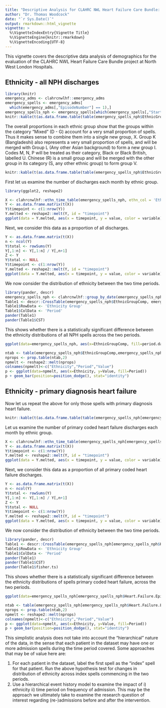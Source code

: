 ```yaml
---
title: "Descriptive Analysis for CLAHRC NWL Heart Failure Care Bundle: 2 - Demographics"
author: "Dr. Thomas Woodcock"
date: "`r Sys.Date()`"
output: rmarkdown::html_vignette
vignette: >
  %\VignetteIndexEntry{Vignette Title}
  %\VignetteEngine{knitr::rmarkdown}
  %\VignetteEncoding{UTF-8}
---
```



This vignette covers the descriptive data analysis of demographics for the
evaluation of the CLAHRC NWL Heart Failure Care Bundle project at North West London Hospitals.

## Ethnicity - all NPH discharges

```r
library(knitr)
emergency_adms <- clahrcnwlhf::emergency_adms
emergency_spells <- emergency_adms[
  which(emergency_adms[,"EpisodeNumber"] == 1),]
emergency_spells_nph <- emergency_spells[which(emergency_spells[,"StartWardSite"] == "NPH"),]
knitr::kable(t(as.data.frame.table(table(emergency_spells_nph$EthnicGroup))))
```

The overall proportions in each ethnic group show that the groups within the
category "Mixed" (D - G) account for a very small proportion of spells. Thus it
makes sense to combine them into a single new group, X. Group K (Bangladeshi)
also represents a very small proportion of spells, and will be merged with Group
L (Any other Asian background) to form a new group I. Codes M, N, P  will be
treated as their category, Black or Black British, labelled U. Chinese (R) is a
small group and will be merged with the other group in its category
(S, any other ethnic group) to form group V.


```r
knitr::kable(t(as.data.frame.table(table(emergency_spells_nph$EthnicGroupComp))))
```

First let us examine the number of discharges each month by ethnic group.

```r
library(ggplot2, reshape2)

X <- clahrcnwlhf::ethn_time_table(emergency_spells_nph, ethn_col = 'EthnicGroupComp')
Y <- as.data.frame.matrix(t(X))
Y$timepoint <- c(1:nrow(Y))
Y.melted <- reshape2::melt(Y, id = "timepoint")
ggplot(data = Y.melted, aes(x = timepoint, y = value, color = variable)) + geom_point() + geom_line()

```

Next, we consider this data as a proportion of all discharges.

```r
Y <- as.data.frame.matrix(t(X))
n <- ncol(Y)
Y$total <- rowSums(Y)
Y[,1:n] <- Y[,1:n] / Y[,n+1]
Z <- Y
Y$total <- NULL
Y$timepoint <- c(1:nrow(Y))
Y.melted <- reshape2::melt(Y, id = "timepoint")
ggplot(data = Y.melted, aes(x = timepoint, y = value, color = variable)) + geom_point() + geom_line()

```

We now consider the distribution of ethnicity between the two time periods.

```r
library(pander, descr)
emergency_spells_nph <- clahrcnwlhf::group_by_date(emergency_spells_nph, cutoff_dates = c(as.Date("31/12/2011", "%d/%m/%Y"),as.Date("30/06/2015", "%d/%m/%Y"),as.Date("30/11/2016", "%d/%m/%Y")), period_labels = c('Before', 'After'), new_col = 'period')
Table1 <- descr::CrossTable(emergency_spells_nph$EthnicGroupComp, emergency_spells_nph$period, expected = FALSE, prop.r = FALSE, prop.t = FALSE, prop.chisq = TRUE, chisq = TRUE)
Table1$RowData <- 'Ethnicity Group'
Table1$ColData <- 'Period'
pander(Table1)
pander(Table1$CST)
```
This shows whether there is a statistically significant difference between the ethnicity distributions of all NPH spells across the two periods. 

```r
ggplot(data=emergency_spells_nph, aes(x=EthnicGroupComp, fill=period.date)) + geom_bar(position=position_dodge())
```
```r
ntab <- table(emergency_spells_nph$EthnicGroupComp,emergency_spells_nph$period.date)
nprops <- prop.table(ntab,2)
npmelt <- reshape2::melt(nprops)
colnames(npmelt)<-c("Ethnicity","Period","Value")
p <- ggplot(data=npmelt, aes(x=Ethnicity, y=Value, fill=Period))
p + geom_bar(position=position_dodge(), stat="identity")
```


## Ethnicity - primary diagnosis heart failure

Now let us repeat the above for only those spells with primary diagnosis heart failure.

```r
knitr::kable(t(as.data.frame.table(table(emergency_spells_nph[emergency_spells_nph$Heart.Failure.Episode == TRUE,]$EthnicGroupComp))))
```

Let us examine the number of primary coded heart failure discharges each month by ethnic group.

```r

X <- clahrcnwlhf::ethn_time_table(emergency_spells_nph[emergency_spells_nph$Heart.Failure.Episode == TRUE,], ethn_col = 'EthnicGroupComp')
Y <- as.data.frame.matrix(t(X))
Y$timepoint <- c(1:nrow(Y))
Y.melted <- reshape2::melt(Y, id = "timepoint")
ggplot(data = Y.melted, aes(x = timepoint, y = value, color = variable)) + geom_point() + geom_line()


```

Next, we consider this data as a proportion of all primary coded heart failure discharges.

```r
Y <- as.data.frame.matrix(t(X))
n <- ncol(Y)
Y$total <- rowSums(Y)
Y[,1:n] <- Y[,1:n] / Y[,n+1]
Z <- Y
Y$total <- NULL
Y$timepoint <- c(1:nrow(Y))
Y.melted <- reshape2::melt(Y, id = "timepoint")
ggplot(data = Y.melted, aes(x = timepoint, y = value, color = variable)) + geom_point() + geom_line()

```

We now consider the distribution of ethnicity between the two time periods.

```r
library(pander, descr)
Table1 <- descr::CrossTable(emergency_spells_nph[emergency_spells_nph$Heart.Failure.Episode == TRUE,"EthnicGroupComp"], emergency_spells_nph[emergency_spells_nph$Heart.Failure.Episode == TRUE,"period"], expected = FALSE, prop.r = FALSE, prop.t = FALSE, prop.chisq = TRUE, chisq = TRUE, fisher = TRUE)
Table1$RowData <- 'Ethnicity Group'
Table1$ColData <- 'Period'
pander(Table1)
pander(Table1$CST)
pander(Table1$fisher.ts)
```

This shows whether there is a statistically significant difference between the ethnicity distributions of spells primary coded heart failure, across the two periods.


```r
ggplot(data=emergency_spells_nph[emergency_spells_nph$Heart.Failure.Episode == TRUE,], aes(x=EthnicGroupComp, fill=period.date)) + geom_bar(position=position_dodge())
```
```r
ntab <- table(emergency_spells_nph[emergency_spells_nph$Heart.Failure.Episode == TRUE,"EthnicGroupComp"], emergency_spells_nph[emergency_spells_nph$Heart.Failure.Episode == TRUE,"period"])
nprops <- prop.table(ntab,2)
npmelt <- reshape2::melt(nprops)
colnames(npmelt)<-c("Ethnicity","Period","Value")
p <- ggplot(data=npmelt, aes(x=Ethnicity, y=Value, fill=Period))
p + geom_bar(position=position_dodge(), stat="identity")
```

This simplistic analysis does not take into account the "hierarchical" nature of the data, in the sense that each patient in the dataset may have one or more admission spells during the time period covered. Some approaches that may be of value here are:

 1. For each patient in the dataset, label the first spell as the "index" spell for that patient. Run the above hypothesis test for changes in distribution of ethnicity across index spells commencing in the two periods.
 2. Use a hierarchical event history model to examine the impact of i) ethnicity ii) time period on frequency of admission. This may be the approach we ultimately take to examine the research question of interest regarding (re-)admissions before and after the intervention.

